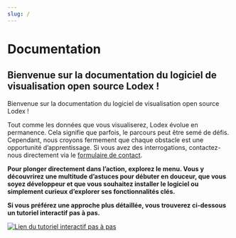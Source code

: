 ```yaml
---
slug: /
---
```


# Documentation

## Bienvenue sur la documentation du logiciel de visualisation open source Lodex !

Bienvenue sur la documentation du logiciel de visualisation open source Lodex !

Tout comme les données que vous visualiserez, Lodex évolue en permanence.
Cela signifie que parfois, le parcours peut être semé de défis. Cependant,
nous croyons fermement que chaque obstacle est une opportunité d’apprentissage.
Si vous avez des interrogations,
contactez-nous directement via le [formulaire de contact](https://www.lodex.fr/contact/).

**Pour plonger directement dans l’action, explorez le menu.
Vous y découvrirez une multitude d’astuces pour débuter en douceur,
que vous soyez développeur et que vous souhaitez installer le logiciel ou
simplement curieux d’explorer ses fonctionnalités clés.**

**Si vous préférez une approche plus détaillée,
vous trouverez ci-dessous un tutoriel interactif pas à pas.**


<div style={{
    height: 'fit-content',
    width: 'fit-content',
    marginLeft: 'auto',
    marginRight: 'auto'
}}>
    <a
        href="https://callisto-formation.fr/course/view.php?id=194"
        target="_blank"
        rel="nofollow noopener noreferrer"
    >
        <img
            src={boutonModule}
            alt="Lien du tutoriel interactif pas à pas"
        />
    </a>
</div>


